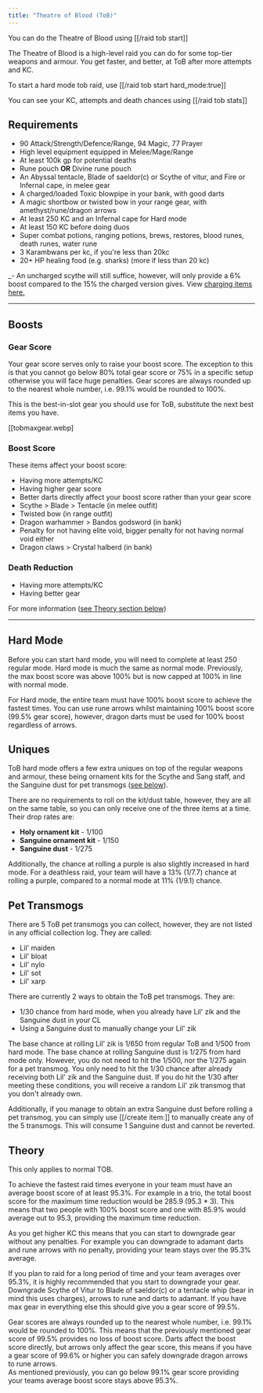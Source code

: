 ```yaml
---
title: "Theatre of Blood (ToB)"
---
```


You can do the Theatre of Blood using [[/raid tob start]]

The Theatre of Blood is a high-level raid you can do for some top-tier weapons and armour. You get faster, and better, at ToB after more attempts and KC.

To start a hard mode tob raid, use [[/raid tob start hard_mode\:true]]

You can see your KC, attempts and death chances using [[/raid tob stats]]


## Requirements

- 90 Attack/Strength/Defence/Range, 94 Magic, 77 Prayer
- High level equipment equipped in Melee/Mage/Range
- At least 100k gp for potential deaths
- Rune pouch **OR** Divine rune pouch
- An Abyssal tentacle, Blade of saeldor(c) or Scythe of vitur, and Fire or Infernal cape, in melee gear
- A charged/loaded Toxic blowpipe in your bank, with good darts
- A magic shortbow or twisted bow in your range gear, with amethyst/rune/dragon arrows
- At least 250 KC and an Infernal cape for Hard mode
- At least 150 KC before doing duos
- Super combat potions, ranging potions, brews, restores, blood runes, death runes, water rune
- 3 Karambwans per kc, if you're less than 20kc
- 20+ HP healing food (e.g. sharks) (more if less than 20 kc)

_- An uncharged scythe will still suffice, however, will only provide a 6% boost compared to the 15% the charged version gives. View [charging items here.](https://wiki.oldschool.gg/osb/miscelleanous/charging-items)

---

## Boosts

### Gear Score

Your gear score serves only to raise your boost score. The exception to this is that you cannot go below 80% total gear score or 75% in a specific setup otherwise you will face huge penalties. Gear scores are always rounded up to the nearest whole number, i.e. 99.1% would be rounded to 100%.

This is the best-in-slot gear you should use for ToB, substitute the next best items you have.

[[tobmaxgear.webp]

### Boost Score

These items affect your boost score:

- Having more attempts/KC
- Having higher gear score
- Better darts directly affect your boost score rather than your gear score
- Scythe > Blade > Tentacle (in melee outfit)
- Twisted bow (in range outfit)
- Dragon warhammer > Bandos godsword (in bank)
- Penalty for not having elite void, bigger penalty for not having normal void either
- Dragon claws > Crystal halberd (in bank)

### Death Reduction

- Having more attempts/KC
- Having better gear

For more information ([see Theory section below](./#Theory))

---

## Hard Mode

Before you can start hard mode, you will need to complete at least 250 regular mode. Hard mode is much the same as normal mode. Previously, the max boost score was above 100% but is now capped at 100% in line with normal mode.

For Hard mode, the entire team must have 100% boost score to achieve the fastest times. You can use rune arrows whilst maintaining 100% boost score (99.5% gear score), however, dragon darts must be used for 100% boost regardless of arrows.

## Uniques

ToB hard mode offers a few extra uniques on top of the regular weapons and armour, these being ornament kits for the Scythe and Sang staff, and the Sanguine dust for pet transmogs ([see below](./#pet-transmogs)).

There are no requirements to roll on the kit/dust table, however, they are all on the same table, so you can only receive one of the three items at a time. Their drop rates are:

- **Holy ornament kit** - 1/100
- **Sanguine ornament kit** - 1/150
- **Sanguine dust** - 1/275

Additionally, the chance at rolling a purple is also slightly increased in hard mode. For a deathless raid, your team will have a 13% (1/7.7) chance at rolling a purple, compared to a normal mode at 11% (1/9.1) chance.

## Pet Transmogs

There are 5 ToB pet transmogs you can collect, however, they are not listed in any official collection log. They are called:

- Lil' maiden
- Lil' bloat
- Lil' nylo
- Lil' sot
- Lil' xarp

There are currently 2 ways to obtain the ToB pet transmogs. They are:

- 1/30 chance from hard mode, when you already have Lil' zik and the Sanguine dust in your CL
- Using a Sanguine dust to manually change your Lil' zik

The base chance at rolling Lil' zik is 1/650 from regular ToB and 1/500 from hard mode. The base chance at rolling Sanguine dust is 1/275 from hard mode only. However, you do not need to hit the 1/500, nor the 1/275 again for a pet transmog. You only need to hit the 1/30 chance after already receiving both Lil' zik and the Sanguine dust. If you do hit the 1/30 after meeting these conditions, you will receive a random Lil' zik transmog that you don't already own.

Additionally, if you manage to obtain an extra Sanguine dust before rolling a pet transmog, you can simply use [[/create item\:]] to manually create any of the 5 transmogs. This will consume 1 Sanguine dust and cannot be reverted.

## Theory

This only applies to normal TOB.

To achieve the fastest raid times everyone in your team must have an average boost score of at least 95.3%. For example in a trio, the total boost score for the maximum time reduction would be 285.9 (95.3 \* 3). This means that two people with 100% boost score and one with 85.9% would average out to 95.3, providing the maximum time reduction.

As you get higher KC this means that you can start to downgrade gear without any penalties. For example you can downgrade to adamant darts and rune arrows with no penalty, providing your team stays over the 95.3% average.

If you plan to raid for a long period of time and your team averages over 95.3%, it is highly recommended that you start to downgrade your gear. Downgrade Scythe of Vitur to Blade of saeldor(c) or a tentacle whip (bear in mind this uses charges), arrows to rune and darts to adamant. If you have max gear in everything else this should give you a gear score of 99.5%.

Gear scores are always rounded up to the nearest whole number, i.e. 99.1% would be rounded to 100%. This means that the previously mentioned gear score of 99.5% provides no loss of boost score. Darts affect the boost score directly, but arrows only affect the gear score, this means if you have a gear score of 99.6% or higher you can safely downgrade dragon arrows to rune arrows.\
As mentioned previously, you can go below 99.1% gear score providing your teams average boost score stays above 95.3%.
